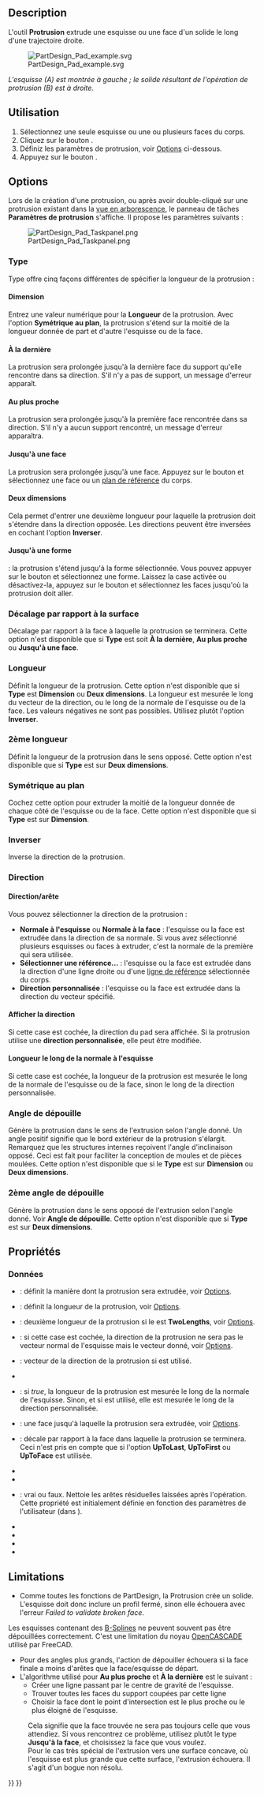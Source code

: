 <languages/>

{{Docnav/fr
|[[PartDesign_CoordinateSystem/fr|Système de coordonnées]]
|[[PartDesign_Revolution/fr|Révolution]]
|[[PartDesign_Workbench/fr|Atelier PartDesign]]
|IconL=PartDesign_CoordinateSystem.svg
|IconR=PartDesign_Revolution.svg
|IconC=Workbench_PartDesign.svg
}}

{{GuiCommand/fr
|Name=PartDesign Pad
|Name/fr=PartDesign Protrusion 
|MenuLocation=PartDesign → Créer une fonction additive → Protrusion
|Workbenches=[[PartDesign_Workbench/fr|PartDesign]]
|SeeAlso=[[PartDesign_Pocket/fr|PartDesign Cavité]]
}}

==Description==

L'outil '''Protrusion''' extrude une esquisse ou une face d'un solide le long d'une trajectoire droite.

[[File:PartDesign Pad example.svg|none]]

''L'esquisse (A) est montrée à gauche ; le solide résultant de l'opération de protrusion (B) est à droite.''

<span id="Usage"></span>
==Utilisation==

# Sélectionnez une seule esquisse ou une ou plusieurs faces du corps.
# Cliquez sur le bouton {{Button|[[Image:PartDesign_Pad.svg|16px]] [[PartDesign_Pad/fr|Protrusion]]}}.
# Définiz les paramètres de protrusion, voir [[#Options|Options]] ci-dessous.
# Appuyez sur le bouton {{Button|OK}}.

==Options==

Lors de la création d'une protrusion, ou après avoir double-cliqué sur une protrusion existant dans la [[Tree_view/fr|vue en arborescence]], le panneau de tâches '''Paramètres de protrusion''' s'affiche. Il propose les paramètres suivants :

[[Image:PartDesign_Pad_Taskpanel.png|frame|left]]

===Type===

Type offre cinq façons différentes de spécifier la longueur de la protrusion :

====Dimension====

Entrez une valeur numérique pour la '''Longueur''' de la protrusion. Avec l'option '''Symétrique au plan''', la protrusion s'étend sur la moitié de la longueur donnée de part et d'autre l'esquisse ou de la face.

<span id="To_last"></span>
====À la dernière====

La protrusion sera prolongée jusqu'à la dernière face du support qu'elle rencontre dans sa direction. S'il n'y a pas de support, un message d'erreur apparaît.

<span id="To_first"></span>
====Au plus proche====

La protrusion sera prolongée jusqu'à la première face rencontrée dans sa direction. S'il n'y a aucun support rencontré, un message d'erreur apparaîtra.

<span id="Up_to_face"></span>
====Jusqu'à une face====

La protrusion sera prolongée jusqu'à une face. Appuyez sur le bouton {{Button|Sélectionner une face}} et sélectionnez une face ou un [[PartDesign_Plane/fr|plan de référence]] du corps.

<span id="Two_dimensions"></span>
====Deux dimensions====

Cela permet d'entrer une deuxième longueur pour laquelle la protrusion doit s'étendre dans la direction opposée. Les directions peuvent être inversées en cochant l'option '''Inverser'''.

<span id="Up_to_shape"></span>
====Jusqu'à une forme====

{{Version/fr|1.0}} : la protrusion s'étend jusqu'à la forme sélectionnée. Vous pouvez appuyer sur le bouton {{Button|Sélectionner une forme}} et sélectionnez une forme. Laissez la case {{Button|Sélectionner toutes les faces}} activée ou désactivez-la, appuyez sur le bouton {{Button|Sélectionner des faces}} et sélectionnez les faces jusqu'où la protrusion doit aller.

<span id="Offset_to_face"></span>
=== Décalage par rapport à la surface ===

Décalage par rapport à la face à laquelle la protrusion se terminera. Cette option n'est disponible que si '''Type''' est soit '''À la dernière''', '''Au plus proche''' ou '''Jusqu'à une face'''.

<span id="Length"></span>
===Longueur===

Définit la longueur de la protrusion. Cette option n'est disponible que si '''Type''' est '''Dimension''' ou '''Deux dimensions'''. La longueur est mesurée le long du vecteur de la direction, ou le long de la normale de l'esquisse ou de la face. Les valeurs négatives ne sont pas possibles. Utilisez plutôt l'option '''Inverser'''.

<span id="2nd_length"></span>
=== 2ème longueur ===

Définit la longueur de la protrusion dans le sens opposé. Cette option n'est disponible que si '''Type''' est sur '''Deux dimensions'''.

<span id="Symmetric_to_plane"></span>
===Symétrique au plan===

Cochez cette option pour extruder la moitié de la longueur donnée de chaque côté de l'esquisse ou de la face. Cette option n'est disponible que si '''Type''' est sur '''Dimension'''.

<span id="Reversed"></span>
=== Inverser ===

Inverse la direction de la protrusion.

<span id="Direction"></span>
===Direction ===

<span id="Direction/edge"></span>
==== Direction/arête ====

Vous pouvez sélectionner la direction de la protrusion :

* '''Normale à l'esquisse''' ou '''Normale à la face''' : l'esquisse ou la face est extrudée dans la direction de sa normale. Si vous avez sélectionné plusieurs esquisses ou faces à extruder, c'est la normale de la première qui sera utilisée.
* '''Sélectionner une référence...''' : l'esquisse ou la face est extrudée dans la direction d'une ligne droite ou d'une [[PartDesign_Line/fr|ligne de référence]] sélectionnée du corps.
* '''Direction personnalisée''' : l'esquisse ou la face est extrudée dans la direction du vecteur spécifié.

<span id="Show_direction"></span>
==== Afficher la direction ==== 

Si cette case est cochée, la direction du pad sera affichée. Si la protrusion utilise une '''direction personnalisée''', elle peut être modifiée.

<span id="Length_along_sketch_normal"></span>
==== Longueur le long de la normale à l'esquisse ====

Si cette case est cochée, la longueur de la protrusion est mesurée le long de la normale de l'esquisse ou de la face, sinon le long de la direction personnalisée.

<span id="Taper_angle"></span>
=== Angle de dépouille ===

Génère la protrusion dans le sens de l'extrusion selon l'angle donné. Un angle positif signifie que le bord extérieur de la protrusion s'élargit. Remarquez que les structures internes reçoivent l'angle d'inclinaison opposé. Ceci est fait pour faciliter la conception de moules et de pièces moulées. Cette option n'est disponible que si le '''Type''' est sur '''Dimension''' ou '''Deux dimensions'''.

<span id="2nd_taper_angle"></span>
=== 2ème angle de dépouille ===

Génère la protrusion dans le sens opposé de l'extrusion selon l'angle donné. Voir '''Angle de dépouille'''. Cette option n'est disponible que si '''Type''' est sur '''Deux dimensions'''.

<span id="Properties"></span>
==Propriétés==

<span id="Data"></span>
===Données===

{{TitleProperty|Pad}}

* {{PropertyData|Type|Enumeration}} : définit la manière dont la protrusion sera extrudée, voir [[#Options|Options]].
* {{PropertyData|Length|Length}} : définit la longueur de la protrusion, voir [[#Options|Options]].
* {{PropertyData|Length2|Length}} : deuxième longueur de la protrusion si le {{PropertyData|Type}} est '''TwoLengths''', voir [[#Options|Options]].
* {{PropertyData|Use Custom Vector|Bool}} : si cette case est cochée, la direction de la protrusion ne sera pas le vecteur normal de l'esquisse mais le vecteur donné, voir [[#Options|Options]].
* {{PropertyData|Direction|Vector}} : vecteur de la direction de la protrusion si {{PropertyData|Use Custom Vector}} est utilisé.
* {{PropertyData|Reference Axis|LinkSub}}
* {{PropertyData|Along Sketch Normal|Bool}} : si ''true'', la longueur de la protrusion est mesurée le long de la normale de l'esquisse. Sinon, et si {{PropertyData|Use Custom Vector}} est utilisé, elle est mesurée le long de la direction personnalisée.
* {{PropertyData|Up To Face|LinkSub}} : une face jusqu'à laquelle la protrusion sera extrudée, voir [[#Options|Options]].
* {{PropertyData|Offset|Length}} : décale par rapport à la face dans laquelle la protrusion se terminera. Ceci n'est pris en compte que si l'option {{PropertyData|Type}} '''UpToLast''', '''UpToFirst''' ou '''UpToFace''' est utilisée.
* {{PropertyData|Taper Angle|Angle}}
* {{PropertyData|Taper Angle2|Angle}}

{{TitleProperty|Part Design}}

* {{PropertyData|Refine|Bool}} : vrai ou faux. Nettoie les arêtes résiduelles laissées après l'opération. Cette propriété est initialement définie en fonction des paramètres de l'utilisateur (dans {{MenuCommand|Préférences → PartDesign → Général → Paramètres des modèles}}).

{{TitleProperty|Sketch Based}}

* {{PropertyData|Profile|LinkSub}}
* {{PropertyData|Midplane|Bool}}
* {{PropertyData|Reversed|Bool}}
* {{PropertyData|Allow Multi Face|Bool}}

==Limitations==

* Comme toutes les fonctions de PartDesign, la Protrusion crée un solide. L'esquisse doit donc inclure un profil fermé, sinon elle échouera avec l'erreur ''Failed to validate broken face''.
Les esquisses contenant des [[B-Splines/fr|B-Splines]] ne peuvent souvent pas être dépouillées correctement. C'est une limitation du noyau [[OpenCASCADE/fr|OpenCASCADE]] utilisé par FreeCAD.
* Pour des angles plus grands, l'action de dépouiller échouera si la face finale a moins d'arêtes que la face/esquisse de départ.
* L'algorithme utilisé pour '''Au plus proche''' et '''À la dernière''' est le suivant :
** Créer une ligne passant par le centre de gravité de l'esquisse.
** Trouver toutes les faces du support coupées par cette ligne
** Choisir la face dont le point d'intersection est le plus proche ou le plus éloigné de l'esquisse.
: Cela signifie que la face trouvée ne sera pas toujours celle que vous attendiez. Si vous rencontrez ce problème, utilisez plutôt le type '''Jusqu'à la face''', et choisissez la face que vous voulez.
: Pour le cas très spécial de l'extrusion vers une surface concave, où l'esquisse est plus grande que cette surface, l'extrusion échouera. Il s'agit d'un bogue non résolu.


{{Docnav/fr
|[[PartDesign_CoordinateSystem/fr|Système de coordonnées]]
|[[PartDesign_Revolution/fr|Révolution]]
|[[PartDesign_Workbench/fr|Atelier PartDesign]]
|IconL=PartDesign_CoordinateSystem.svg
|IconR=PartDesign_Revolution.svg
|IconC=Workbench_PartDesign.svg
}}

{{PartDesign Tools navi{{#translation:}}}}
{{Userdocnavi{{#translation:}}}}